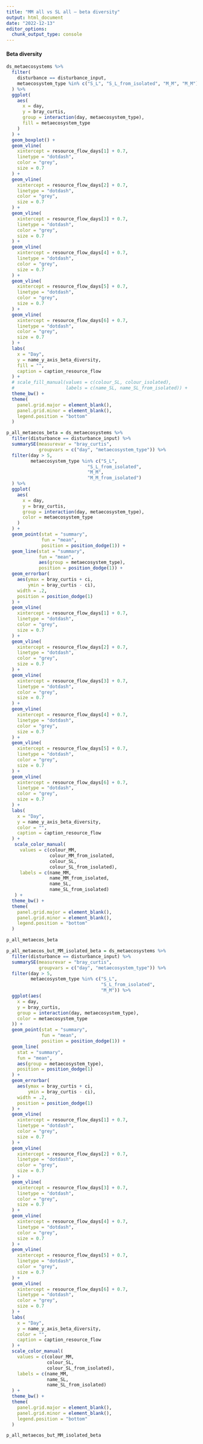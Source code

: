 ```yaml
---
title: "MM all vs SL all – beta diversity"
output: html_document
date: "2022-12-13"
editor_options: 
  chunk_output_type: console
---
```


#### Beta diversity {.tabset .tabset-pills}

```r
ds_metaecosystems %>%
  filter(
    disturbance == disturbance_input,
    metaecosystem_type %in% c("S_L", "S_L_from_isolated", "M_M", "M_M")
  ) %>%
  ggplot(
    aes(
      x = day,
      y = bray_curtis,
      group = interaction(day, metaecosystem_type),
      fill = metaecosystem_type
    )
  ) +
  geom_boxplot() +
  geom_vline(
    xintercept = resource_flow_days[1] + 0.7,
    linetype = "dotdash",
    color = "grey",
    size = 0.7
  ) +
  geom_vline(
    xintercept = resource_flow_days[2] + 0.7,
    linetype = "dotdash",
    color = "grey",
    size = 0.7
  ) +
  geom_vline(
    xintercept = resource_flow_days[3] + 0.7,
    linetype = "dotdash",
    color = "grey",
    size = 0.7
  ) +
  geom_vline(
    xintercept = resource_flow_days[4] + 0.7,
    linetype = "dotdash",
    color = "grey",
    size = 0.7
  ) +
  geom_vline(
    xintercept = resource_flow_days[5] + 0.7,
    linetype = "dotdash",
    color = "grey",
    size = 0.7
  ) +
  geom_vline(
    xintercept = resource_flow_days[6] + 0.7,
    linetype = "dotdash",
    color = "grey",
    size = 0.7
  ) +
  labs(
    x = "Day",
    y = name_y_axis_beta_diversity,
    fill = "",
    caption = caption_resource_flow
  ) +
  # scale_fill_manual(values = c(colour_SL, colour_isolated),
  #                   labels = c(name_SL, name_SL_from_isolated)) +
  theme_bw() +
  theme(
    panel.grid.major = element_blank(),
    panel.grid.minor = element_blank(),
    legend.position = "bottom"
  )
```

```r
p_all_metaecos_beta = ds_metaecosystems %>%
  filter(disturbance == disturbance_input) %>%
  summarySE(measurevar = "bray_curtis", 
            groupvars = c("day", "metaecosystem_type")) %>%
  filter(day > 5,
         metaecosystem_type %in% c("S_L", 
                              "S_L_from_isolated", 
                              "M_M",
                              "M_M_from_isolated")
  ) %>%
  ggplot(
    aes(
      x = day,
      y = bray_curtis,
      group = interaction(day, metaecosystem_type),
      color = metaecosystem_type
    )
  ) +
  geom_point(stat = "summary", 
             fun = "mean",
             position = position_dodge(1)) +
  geom_line(stat = "summary",
            fun = "mean",
            aes(group = metaecosystem_type),
            position = position_dodge(1)) +
  geom_errorbar(
    aes(ymax = bray_curtis + ci,
        ymin = bray_curtis - ci),
    width = .2,
    position = position_dodge(1)
  ) +
  geom_vline(
    xintercept = resource_flow_days[1] + 0.7,
    linetype = "dotdash",
    color = "grey",
    size = 0.7
  ) +
  geom_vline(
    xintercept = resource_flow_days[2] + 0.7,
    linetype = "dotdash",
    color = "grey",
    size = 0.7
  ) +
  geom_vline(
    xintercept = resource_flow_days[3] + 0.7,
    linetype = "dotdash",
    color = "grey",
    size = 0.7
  ) +
  geom_vline(
    xintercept = resource_flow_days[4] + 0.7,
    linetype = "dotdash",
    color = "grey",
    size = 0.7
  ) +
  geom_vline(
    xintercept = resource_flow_days[5] + 0.7,
    linetype = "dotdash",
    color = "grey",
    size = 0.7
  ) +
  geom_vline(
    xintercept = resource_flow_days[6] + 0.7,
    linetype = "dotdash",
    color = "grey",
    size = 0.7
  ) +
  labs(
    x = "Day",
    y = name_y_axis_beta_diversity,
    color = "",
    caption = caption_resource_flow
  ) +
   scale_color_manual(
     values = c(colour_MM,
                colour_MM_from_isolated,
                colour_SL,
                colour_SL_from_isolated),
     labels = c(name_MM,
                name_MM_from_isolated,
                name_SL,
                name_SL_from_isolated)
   ) +
  theme_bw() +
  theme(
    panel.grid.major = element_blank(),
    panel.grid.minor = element_blank(),
    legend.position = "bottom"
  )

p_all_metaecos_beta
```

```r
p_all_metaecos_but_MM_isolated_beta = ds_metaecosystems %>%
  filter(disturbance == disturbance_input) %>%
  summarySE(measurevar = "bray_curtis",
            groupvars = c("day", "metaecosystem_type")) %>%
  filter(day > 5,
         metaecosystem_type %in% c("S_L",
                                   "S_L_from_isolated",
                                   "M_M")) %>%
  ggplot(aes(
    x = day,
    y = bray_curtis,
    group = interaction(day, metaecosystem_type),
    color = metaecosystem_type
  )) +
  geom_point(stat = "summary",
             fun = "mean",
             position = position_dodge(1)) +
  geom_line(
    stat = "summary",
    fun = "mean",
    aes(group = metaecosystem_type),
    position = position_dodge(1)
  ) +
  geom_errorbar(
    aes(ymax = bray_curtis + ci,
        ymin = bray_curtis - ci),
    width = .2,
    position = position_dodge(1)
  ) +
  geom_vline(
    xintercept = resource_flow_days[1] + 0.7,
    linetype = "dotdash",
    color = "grey",
    size = 0.7
  ) +
  geom_vline(
    xintercept = resource_flow_days[2] + 0.7,
    linetype = "dotdash",
    color = "grey",
    size = 0.7
  ) +
  geom_vline(
    xintercept = resource_flow_days[3] + 0.7,
    linetype = "dotdash",
    color = "grey",
    size = 0.7
  ) +
  geom_vline(
    xintercept = resource_flow_days[4] + 0.7,
    linetype = "dotdash",
    color = "grey",
    size = 0.7
  ) +
  geom_vline(
    xintercept = resource_flow_days[5] + 0.7,
    linetype = "dotdash",
    color = "grey",
    size = 0.7
  ) +
  geom_vline(
    xintercept = resource_flow_days[6] + 0.7,
    linetype = "dotdash",
    color = "grey",
    size = 0.7
  ) +
  labs(
    x = "Day",
    y = name_y_axis_beta_diversity,
    color = "",
    caption = caption_resource_flow
  ) +
  scale_color_manual(
    values = c(colour_MM,
               colour_SL,
               colour_SL_from_isolated),
    labels = c(name_MM,
               name_SL,
               name_SL_from_isolated)
  ) +
  theme_bw() +
  theme(
    panel.grid.major = element_blank(),
    panel.grid.minor = element_blank(),
    legend.position = "bottom"
  )

p_all_metaecos_but_MM_isolated_beta
```